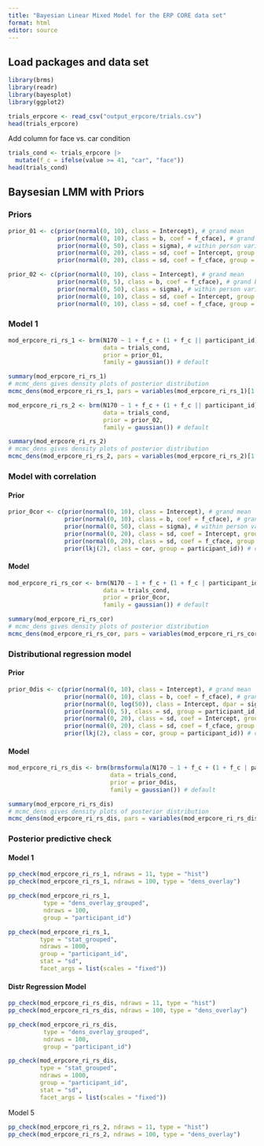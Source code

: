 ```yaml
---
title: "Bayesian Linear Mixed Model for the ERP CORE data set"
format: html
editor: source
---
```


## Load packages and data set

```r
library(brms)
library(readr)
library(bayesplot)
library(ggplot2)
```

```r
trials_erpcore <- read_csv("output_erpcore/trials.csv")
head(trials_erpcore)
```

Add column for face vs. car condition
```r
trials_cond <- trials_erpcore |>
  mutate(f_c = ifelse(value >= 41, "car", "face"))
head(trials_cond)
```

## Baysesian LMM with Priors
### Priors

```r
prior_01 <- c(prior(normal(0, 10), class = Intercept), # grand mean
              prior(normal(0, 10), class = b, coef = f_cface), # grand beta
              prior(normal(0, 50), class = sigma), # within person variation
              prior(normal(0, 20), class = sd, coef = Intercept, group = participant_id), # between person variation in mean 
              prior(normal(0, 20), class = sd, coef = f_cface, group = participant_id)) # between person variation in slope
```

```r
prior_02 <- c(prior(normal(0, 10), class = Intercept), # grand mean
              prior(normal(0, 5), class = b, coef = f_cface), # grand beta
              prior(normal(0, 50), class = sigma), # within person variation
              prior(normal(0, 10), class = sd, coef = Intercept, group = participant_id), # between person variation in mean 
              prior(normal(0, 10), class = sd, coef = f_cface, group = participant_id)) # between person variation in slope
```


### Model 1

```r
mod_erpcore_ri_rs_1 <- brm(N170 ~ 1 + f_c + (1 + f_c || participant_id),
                           data = trials_cond, 
                           prior = prior_01,
                           family = gaussian()) # default
```

```r
summary(mod_erpcore_ri_rs_1)
# mcmc_dens gives density plots of posterior distribution
mcmc_dens(mod_erpcore_ri_rs_1, pars = variables(mod_erpcore_ri_rs_1)[1:5])
```

```r
mod_erpcore_ri_rs_2 <- brm(N170 ~ 1 + f_c + (1 + f_c || participant_id),
                           data = trials_cond, 
                           prior = prior_02,
                           family = gaussian()) # default
```

```r
summary(mod_erpcore_ri_rs_2)
# mcmc_dens gives density plots of posterior distribution
mcmc_dens(mod_erpcore_ri_rs_2, pars = variables(mod_erpcore_ri_rs_2)[1:5])
```

### Model with correlation

#### Prior

```r
prior_0cor <- c(prior(normal(0, 10), class = Intercept), # grand mean
                prior(normal(0, 10), class = b, coef = f_cface), # grand beta
                prior(normal(0, 50), class = sigma), # within person variation
                prior(normal(0, 20), class = sd, coef = Intercept, group = participant_id), # between person variation in mean 
                prior(normal(0, 20), class = sd, coef = f_cface, group = participant_id), # between person variation in slope
                prior(lkj(2), class = cor, group = participant_id)) # correlation between random intercept and random slope
```


#### Model

```r
mod_erpcore_ri_rs_cor <- brm(N170 ~ 1 + f_c + (1 + f_c | participant_id),
                           data = trials_cond, 
                           prior = prior_0cor,
                           family = gaussian()) # default
```

```r
summary(mod_erpcore_ri_rs_cor)
# mcmc_dens gives density plots of posterior distribution
mcmc_dens(mod_erpcore_ri_rs_cor, pars = variables(mod_erpcore_ri_rs_cor)[1:6])
```


### Distributional regression model

#### Prior

```r
prior_0dis <- c(prior(normal(0, 10), class = Intercept), # grand mean
                prior(normal(0, 10), class = b, coef = f_cface), # grand beta
                prior(normal(0, log(50)), class = Intercept, dpar = sigma),
                prior(normal(0, 5), class = sd, group = participant_id, dpar = sigma), 
                prior(normal(0, 20), class = sd, coef = Intercept, group = participant_id), # between person variation in mean 
                prior(normal(0, 20), class = sd, coef = f_cface, group = participant_id), # between person variation in slope
                prior(lkj(2), class = cor, group = participant_id)) # correlation between random intercept and random slope
```


#### Model

```r
mod_erpcore_ri_rs_dis <- brm(brmsformula(N170 ~ 1 + f_c + (1 + f_c | participant_id), sigma ~ 1 + (1 | participant_id)),
                             data = trials_cond, 
                             prior = prior_0dis,
                             family = gaussian()) # default
```

```r
summary(mod_erpcore_ri_rs_dis)
# mcmc_dens gives density plots of posterior distribution
mcmc_dens(mod_erpcore_ri_rs_dis, pars = variables(mod_erpcore_ri_rs_dis)[1:7])
```


### Posterior predictive check

#### Model 1

```r
pp_check(mod_erpcore_ri_rs_1, ndraws = 11, type = "hist")
pp_check(mod_erpcore_ri_rs_1, ndraws = 100, type = "dens_overlay")
```

```r
pp_check(mod_erpcore_ri_rs_1,
          type = "dens_overlay_grouped",
          ndraws = 100,
          group = "participant_id")
```

```r
pp_check(mod_erpcore_ri_rs_1,
         type = "stat_grouped",
         ndraws = 1000,
         group = "participant_id",
         stat = "sd",
         facet_args = list(scales = "fixed"))
```

#### Distr Regression Model

```r
pp_check(mod_erpcore_ri_rs_dis, ndraws = 11, type = "hist")
pp_check(mod_erpcore_ri_rs_dis, ndraws = 100, type = "dens_overlay")
```


```r
pp_check(mod_erpcore_ri_rs_dis,
          type = "dens_overlay_grouped",
          ndraws = 100,
          group = "participant_id")
```

```r
pp_check(mod_erpcore_ri_rs_dis,
         type = "stat_grouped",
         ndraws = 1000,
         group = "participant_id",
         stat = "sd",
         facet_args = list(scales = "fixed"))
```


Model 5

```r
pp_check(mod_erpcore_ri_rs_2, ndraws = 11, type = "hist")
pp_check(mod_erpcore_ri_rs_2, ndraws = 100, type = "dens_overlay")
```

